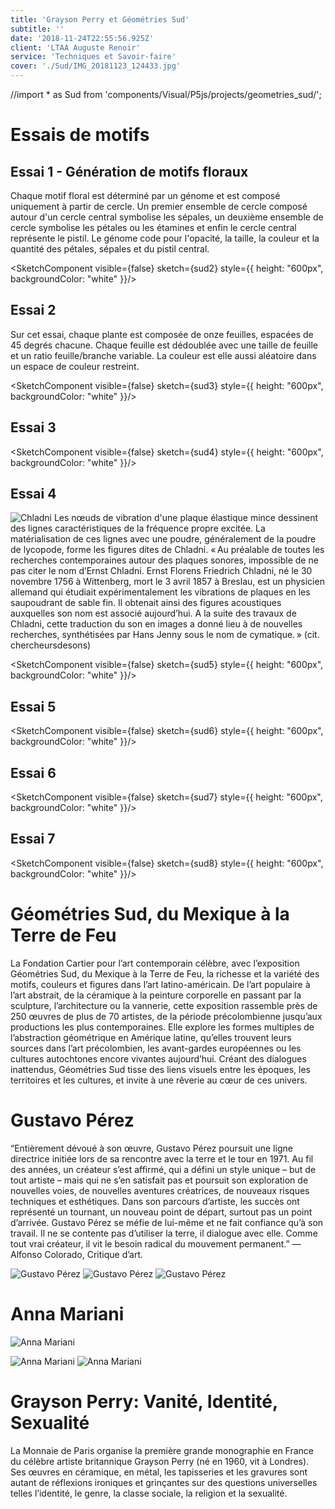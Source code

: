 ```yaml
---
title: 'Grayson Perry et Géométries Sud'
subtitle: ''
date: '2018-11-24T22:55:56.925Z'
client: 'LTAA Auguste Renoir'
service: 'Techniques et Savoir-faire'
cover: './Sud/IMG_20181123_124433.jpg'
---
```

//import * as Sud from 'components/Visual/P5js/projects/geometries_sud/';


# Essais de motifs

## Essai 1 - Génération de motifs floraux
Chaque motif floral est déterminé par un génome et est composé uniquement à partir de cercle. Un premier ensemble de cercle composé autour d'un cercle central symbolise les sépales, un deuxième ensemble de cercle symbolise les pétales ou les étamines et enfin le cercle central représente le pistil.
Le génome code pour l'opacité, la taille, la couleur et la quantité des pétales, sépales et du pistil central.

<SketchComponent visible={false} sketch={sud2} style={{ height: "600px", backgroundColor: "white" }}/>

## Essai 2
Sur cet essai, chaque plante est composée de onze feuilles, espacées de 45 degrés chacune. Chaque feuille est dédoublée avec une taille de feuille et un ratio feuille/branche variable. La couleur est elle aussi aléatoire dans un espace de couleur restreint.

<SketchComponent visible={false} sketch={sud3} style={{ height: "600px", backgroundColor: "white" }}/>

## Essai 3
<SketchComponent visible={false} sketch={sud4} style={{ height: "600px", backgroundColor: "white" }}/>

## Essai 4

![Chladni](./Sud/figures-accoustiques-de-chladni1.jpg)
Les nœuds de vibration d'une plaque élastique mince dessinent des lignes caractéristiques de la fréquence propre excitée. La matérialisation de ces lignes avec une poudre, généralement de la poudre de lycopode, forme les figures dites de Chladni.
« Au préalable de toutes les recherches contemporaines autour des plaques sonores, impossible de ne pas citer le nom d’Ernst Chladni. Ernst Florens Friedrich Chladni, né le 30 novembre 1756 à Wittenberg, mort le 3 avril 1857 à Breslau, est un physicien allemand qui étudiait expérimentalement les vibrations de plaques en les saupoudrant de sable fin. Il obtenait ainsi des figures acoustiques auxquelles son nom est associé aujourd’hui. A la suite des travaux de Chladni, cette traduction du son en images a donné lieu à de nouvelles recherches, synthétisées par Hans Jenny sous le nom de cymatique. » (cit. chercheursdesons)

<SketchComponent visible={false} sketch={sud5} style={{ height: "600px", backgroundColor: "white" }}/>

## Essai 5
<SketchComponent visible={false} sketch={sud6} style={{ height: "600px", backgroundColor: "white" }}/>

## Essai 6
<SketchComponent visible={false} sketch={sud7} style={{ height: "600px", backgroundColor: "white" }}/>

## Essai 7
<SketchComponent visible={false} sketch={sud8} style={{ height: "600px", backgroundColor: "white" }}/>

# Géométries Sud, du Mexique à la Terre de Feu

La Fondation Cartier pour l’art contemporain célèbre, avec l’exposition Géométries Sud, du Mexique à la Terre de Feu, la richesse et la variété des motifs, couleurs et figures dans l’art latino-américain. De l’art populaire à l’art abstrait, de la céramique à la peinture corporelle en passant par la sculpture, l’architecture ou la vannerie, cette exposition rassemble près de 250 œuvres de plus de 70 artistes, de la période précolombienne jusqu’aux productions les plus contemporaines. Elle explore les formes multiples de l’abstraction géométrique en Amérique latine, qu’elles trouvent leurs sources dans l’art précolombien, les avant-gardes européennes ou les cultures autochtones encore vivantes aujourd’hui. Créant des dialogues inattendus, Géométries Sud tisse des liens visuels entre les époques, les territoires et les cultures, et invite à une rêverie au cœur de ces univers.

# Gustavo Pérez
“Entièrement dévoué à son œuvre, Gustavo Pérez poursuit une ligne directrice initiée lors de sa rencontre avec la terre et le tour en 1971. Au fil des années, un créateur s’est affirmé, qui a défini un style unique – but de tout artiste – mais qui ne s’en satisfait pas et poursuit son exploration de nouvelles voies, de nouvelles aventures créatrices, de nouveaux risques techniques et esthétiques. Dans son parcours d’artiste, les succès ont représenté un tournant, un nouveau point de départ, surtout pas un point d’arrivée. Gustavo Pérez se méfie de lui-même et ne fait confiance qu’à son travail. Il ne se contente pas d’utiliser la terre, il dialogue avec elle. Comme tout vrai créateur, il vit le besoin radical du mouvement permanent.” — Alfonso Colorado, Critique d’art.

![Gustavo Pérez](./Sud/IMG_20181123_123223.jpg "Collection Gustavo Pérez, Fondation Cartier")
![Gustavo Pérez](./Sud/IMG_20181123_123246.jpg "Collection Gustavo Pérez, Fondation Cartier")
![Gustavo Pérez](./Sud/IMG_20181123_123419.jpg "Collection Gustavo Pérez, Fondation Cartier")

# Anna Mariani
![Anna Mariani](./Sud/j08gwje7iln11g4n.jpg "Façades series, 1973‐86 xique‐xique, bahia, brazil, 1979 inkjet print collection of the artist © Anna Mariani")

![Anna Mariani](./Sud/IMG_20181123_123545.jpg "Collection Anna Mariani, Fondation Cartier")
![Anna Mariani](./Sud/IMG_20181123_124647.jpg "Collection Anna Mariani, Fondation Cartier")

# Grayson Perry: Vanité, Identité, Sexualité

La Monnaie de Paris organise la première grande monographie en France du célèbre artiste britannique Grayson Perry (né en 1960, vit à Londres). Ses œuvres en céramique, en métal, les tapisseries et les gravures sont autant de réflexions ironiques et grinçantes sur des questions universelles telles l’identité, le genre, la classe sociale, la religion et la sexualité.
